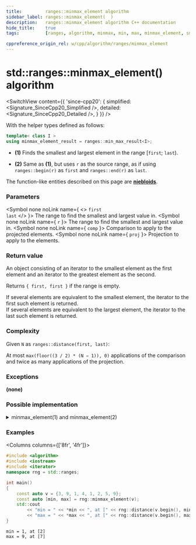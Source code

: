 ```yaml
---
title:         ranges::minmax_element algorithm
sidebar_label: ranges::minmax_element(  )
description:   ranges::minmax_element algorithm C++ documentation
hide_title:    true
tags:          [ranges, algorithm, minmax, min, max, minmax_element, smalest, largest, biggest, greatest]

cppreference_origin_rel: w/cpp/algorithm/ranges/minmax_element
---
```



<!----------------- Codes ---------------------->


# std::ranges::minmax_element() algorithm

<SwitchView content={{
	'since-cpp20': {
		simplified:	<Signature_SinceCpp20_Simplified />,
		detailed:	<Signature_SinceCpp20_Detailed />,
	}
}} />

With the helper types defined as follows:
```cpp
template< class I >
using minmax_element_result = ranges::min_max_result<I>;
```

- **(1)** Finds the smallest and largest element in the range [`first`; `last`).

- **(2)** Same as **(1)**, but uses `r` as the source range, as if using `ranges::begin(r)` as `first` and `ranges::end(r)` as `last`.

The function-like entities described on this page are [**niebloids**](#).

### Parameters

<SymbolTable>

  <Symbol none noLink name={ <> <code>first</code> <br/> <code>last</code> </> }>
    The range to find the smallest and largest value in.
  </Symbol>
  <Symbol none noLink name={ <code>r</code> }>
    The range to find the smallest and largest value in.
  </Symbol>
  <Symbol none noLink name={ <code>comp</code> }>
    Comparison to apply to the projected elements.
  </Symbol>
  <Symbol none noLink name={ <code>proj</code> }>
    Projection to apply to the elements.
  </Symbol>

</SymbolTable>

### Return value

An object consisting of an iterator to the smallest element as the first element and an iterator to the greatest element as the second.

Returns `{ first, first }` if the range is empty.

If several elements are equivalent to the smallest element, the iterator to the first such element is returned.  
If several elements are equivalent to the largest element, the iterator to the last such element is returned.

### Complexity

Given `N` as `ranges::distance(first, last)`:

At most `max(floor((3 / 2) * (N − 1)), 0)` applications of the comparison and twice as many applications of the projection.

### Exceptions

**(none)**

### Possible implementation

<details>
<summary>minmax_element(1) and minmax_element(2)</summary>

```cpp
struct minmax_element_fn
{
  template<std::forward_iterator I, std::sentinel_for<I> S, class Proj = std::identity,
           std::indirect_strict_weak_order<std::projected<I, Proj>> Comp = ranges::less>
  constexpr ranges::minmax_element_result<I>
      operator()(I first, S last, Comp comp = {}, Proj proj = {}) const
  {
    auto min = first, max = first;

    if (first == last || ++first == last) {
      return {min, max};
    }

    if (std::invoke(comp, std::invoke(proj, *first), std::invoke(proj, *min))) {
      min = first;
    } else {
      max = first;
    }

    while (++first != last) {
      auto i = first;
      if (++first == last) {
        if (std::invoke(comp, std::invoke(proj, *i), std::invoke(proj, *min))) {
          min = i;
        }
        else if (!(std::invoke(comp, std::invoke(proj, *i), std::invoke(proj, *max)))) {
          max = i;
        }
        break;
      } else {
        if (std::invoke(comp, std::invoke(proj, *first), std::invoke(proj, *i))) {
          if (std::invoke(comp, std::invoke(proj, *first), std::invoke(proj, *min))) {
            min = first;
          }
          if (!(std::invoke(comp, std::invoke(proj, *i), std::invoke(proj, *max)))) {
            max = i;
          }
        } else {
          if (std::invoke(comp, std::invoke(proj, *i), std::invoke(proj, *min))) {
            min = i;
          }
          if (!(std::invoke(comp, std::invoke(proj, *first), std::invoke(proj, *max)))) {
            max = first;
          }
        }
      }
    }
    return {min, max};
  }

  template<ranges::forward_range R, class Proj = std::identity,
           std::indirect_strict_weak_order<
               std::projected<ranges::iterator_t<R>, Proj>> Comp = ranges::less>
  constexpr ranges::minmax_element_result<ranges::borrowed_iterator_t<R>>
      operator()(R&& r, Comp comp = {}, Proj proj = {}) const
  {
    return (*this)(ranges::begin(r), ranges::end(r), std::ref(comp), std::ref(proj));
  }
};

inline constexpr minmax_element_fn minmax_element;
```

</details>

### Examples

<Columns columns={['8fr', '4fr']}>
<div>

```cpp title='Main.cpp' showLineNumbers
#include <algorithm>
#include <iostream>
#include <iterator>
namespace rng = std::ranges;

int main()
{
    const auto v = {3, 9, 1, 4, 1, 2, 5, 9};
    const auto [min, max] = rng::minmax_element(v);
    std::cout
        << "min = " << *min << ", at [" << rng::distance(v.begin(), min) << "]\n"
        << "max = " << *max << ", at [" << rng::distance(v.begin(), max) << "]\n";
}
```

</div>
<div>

```plaintext title="Output"
min = 1, at [2]
max = 9, at [7]
```

</div>
</Columns>
